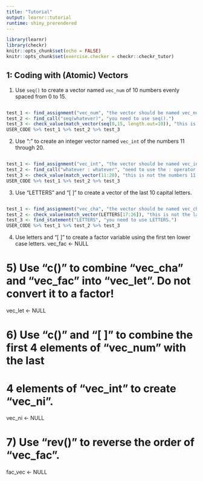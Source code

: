 ```yaml
---
title: "Tutorial"
output: learnr::tutorial
runtime: shiny_prerendered
---
```


```r
library(learnr)
library(checkr)
knitr::opts_chunk$set(echo = FALSE)
knitr::opts_chunk$set(exercise.checker = checkr::checkr_tutor)
```


## 1: Coding with (Atomic) Vectors

1. Use `seq()` to create a vector named `vec_num` of 10 numbers evenly spaced from 0 to 15.
```r

```

```r
test_1 <- find_assignment("vec_num", "the vector should be named vec_num.")
test_2 <- find_call("seq(whatever)", "you need to use seq().")
test_3 <- check_value(match_vector(seq(0,15, length.out=10)), "this is not 10 numbers spaced from 0 to 15.")
USER_CODE %>% test_1 %>% test_2 %>% test_3
```


2. Use ":" to create an integer vector named `vec_int` of the numbers 11 through 20.
```r

```

```r
test_1 <- find_assignment("vec_int", "the vector should be named vec_int.")
test_2 <- find_call("whatever : whatever", "need to use the : operator.")
test_3 <- check_value(match_vector(11:20), "this is not the numbers 11 to 20")
USER_CODE %>% test_1 %>% test_2 %>% test_3
```

3. Use "LETTERS" and "[ ]" to create a vector of the last 10 capital letters.
```r

```

```r
test_1 <- find_assignment("vec_cha", "the vector should be named vec_cha.")
test_2 <- check_value(match_vector(LETTERS[17:26]), "this is not the last 10 capital letters.")
test_3 <- find_statement("LETTERS", "you need to use LETTERS.")
USER_CODE %>% test_1 %>% test_2 %>% test_3
```

4. Use letters and "[ ]" to create a factor variable using the first ten lower case letters.
vec_fac <- NULL

# 5) Use "c()" to combine "vec_cha" and "vec_fac" into "vec_let". Do not convert it to a factor!
vec_let <- NULL

# 6) Use "c()" and "[ ]" to combine the first 4 elements of "vec_num" with the last
# 4 elements of "vec_int" to create "vec_ni".
vec_ni <- NULL

# 7) Use "rev()" to reverse the order of "vec_fac".
fac_vec <- NULL
